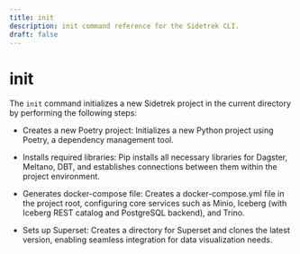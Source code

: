 ```yaml
---
title: init
description: init command reference for the Sidetrek CLI.
draft: false
---
```


# init

The `init` command initializes a new Sidetrek project in the current directory by performing the following steps:

* Creates a new Poetry project: Initializes a new Python project using Poetry, a dependency management tool.

* Installs required libraries: Pip installs all necessary libraries for Dagster, Meltano, DBT, and establishes connections between them within the project environment.

* Generates docker-compose file: Creates a docker-compose.yml file in the project root, configuring core services such as Minio, Iceberg (with Iceberg REST catalog and PostgreSQL backend), and Trino.

* Sets up Superset: Creates a directory for Superset and clones the latest version, enabling seamless integration for data visualization needs.

